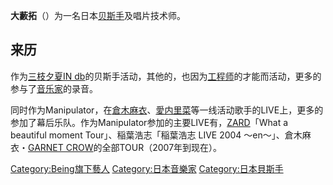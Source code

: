 {{blpunsourced|time=2011-09-03T17:54:35+00:00}}
{{copyedit|time=2021-06-01}}
{{Infobox Musician <!--Wikipedia:ウィキプロジェクト 音楽家を参照-->
| Name                = 大藪拓
| Birth_name          = 
| Alias               = おやぶん
| background   = 制作人
| Born                = 
| Died                = 
| Origin              = 
| Instrument          = Bass<br />Manipulator
| Genre               = [[J-POP|J-POP]]
| Occupation          = [[音乐家|音乐家]]
| Years_active        = 2002年～
| Label               = [[GIZA_studio|GIZA studio]]
| Production          = Ading
| Associated_acts     = [[三枝夕夏IN_db|三枝夕夏IN db]]
| URL                 = 
}}
'''大藪拓'''（{{bd||1月30日||}}）为一名日本[[贝斯手|贝斯手]]及唱片技术师。

== 来历 ==
作为[[三枝夕夏IN_db|三枝夕夏IN db]]的贝斯手活动，其他的，也因为[[工程师|工程师]]的才能而活动，更多的参与了[[音乐家|音乐家]]的录音。

同时作为Manipulator，在[[倉木麻衣|倉木麻衣]]、[[愛内里菜|愛内里菜]]等一线活动歌手的LIVE上，更多的参加了幕后乐队。作为Manipulator参加的主要LIVE有，[[ZARD|ZARD]]「What a beautiful moment Tour」、稲葉浩志「稲葉浩志 LIVE 2004 ～en～」、倉木麻衣・[[GARNET_CROW|GARNET CROW]]的全部TOUR（2007年到现在）。

{{三枝夕夏 IN db}}
{{normdaten}}
{{DEFAULTSORT:ooyabu taku}}
[[Category:Being旗下藝人|Category:Being旗下藝人]]
[[Category:日本音樂家|Category:日本音樂家]]
[[Category:日本貝斯手|Category:日本貝斯手]]